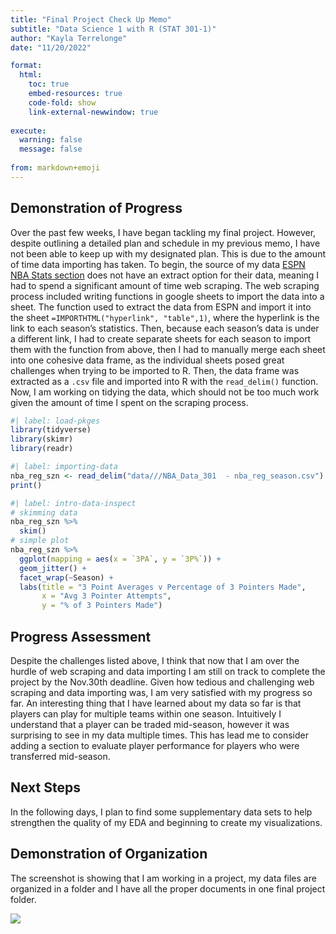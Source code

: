 ```yaml
---
title: "Final Project Check Up Memo"
subtitle: "Data Science 1 with R (STAT 301-1)"
author: "Kayla Terrelonge"
date: "11/20/2022"

format:
  html:
    toc: true
    embed-resources: true
    code-fold: show
    link-external-newwindow: true
    
execute:
  warning: false
  message: false
  
from: markdown+emoji  
---
```


## Demonstration of Progress

Over the past few weeks, I have began tackling my final project. However, despite outlining a detailed plan and schedule in my previous memo, I have not been able to keep up with my designated plan. This is due to the amount of time data importing has taken. To begin, the source of my data [ESPN NBA Stats section](https://www.espn.com/nba/stats) does not have an extract option for their data, meaning I had to spend a significant amount of time web scraping. The web scraping process included writing functions in google sheets to import the data into a sheet. The function used to extract the data from ESPN and import it into the sheet `=IMPORTHTML("hyperlink", "table",1)`, where the hyperlink is the link to each season's statistics. Then, because each season's data is under a different link, I had to create separate sheets for each season to import them with the function from above, then I had to manually merge each sheet into one cohesive data frame, as the individual sheets posed great challenges when trying to be imported to R. Then, the data frame was extracted as a `.csv` file and imported into R with the `read_delim()` function. Now, I am working on tidying the data, which should not be too much work given the amount of time I spent on the scraping process.

```r
#| label: load-pkges
library(tidyverse)
library(skimr)
library(readr)
```

```r
#| label: importing-data
nba_reg_szn <- read_delim("data///NBA_Data_301  - nba_reg_season.csv") %>% 
print()
```

```r
#| label: intro-data-inspect
# skimming data
nba_reg_szn %>% 
  skim()
# simple plot
nba_reg_szn %>% 
  ggplot(mapping = aes(x = `3PA`, y = `3P%`)) +
  geom_jitter() +
  facet_wrap(~Season) +
  labs(title = "3 Point Averages v Percentage of 3 Pointers Made",
       x = "Avg 3 Pointer Attempts",
       y = "% of 3 Pointers Made")

```

## Progress Assessment

Despite the challenges listed above, I think that now that I am over the hurdle of web scraping and data importing I am still on track to complete the project by the Nov.30th deadline. Given how tedious and challenging web scraping and data importing was, I am very satisfied with my progress so far. An interesting thing that I have learned about my data so far is that players can play for multiple teams within one season. Intuitively I understand that a player can be traded mid-season, however it was surprising to see in my data multiple times. This has lead me to consider adding a section to evaluate player performance for players who were transferred mid-season.

## Next Steps

In the following days, I plan to find some supplementary data sets to help strengthen the quality of my EDA and beginning to create my visualizations.

## Demonstration of Organization

The screenshot is showing that I am working in a project, my data files are organized in a folder and I have all the proper documents in one final project folder.

![](images/paste-0A182447.png)
